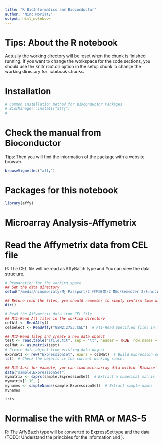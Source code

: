 ```yaml
---
title: "R BioInformatics and Bioconductor"
author: "Nino Moriaty"
output: html_notebook
---
```



# Tips: About the R notebook
Actually the working directory will be reset when the chunk is finished running. If you want to change the workspace for the code sections, you should use the knitr root.dir option in the setup chunk to change the working directory for notebook chunks.


# Installation
```r
# Common installation method for Bioconductor Packages
# BiocManager::install("affy")
# 

```


# Check the manual from Bioconductor
Tips: Then you will find the information of the package with a website browser.
```r
browseVignettes("affy")

```


# Packages for this notebook
```r
library(affy)

```


# Microarray Analysis-Affymetrix
# Read the Affymetrix data from CEL file
R: The CEL file will be read as AffyBatch type and You can view the data structure.
```r
# Preparation for the working space
## Set the data directory
setwd("/media/ninomoriaty/My Passport/2 作死日常/2 MSc/Semester 2/Functional Genomic Technologies/FGT-Course/Week3")

## Before read the files, you should remember to simply confirm them with getwd/ls/dir
dir()

# Read the Affymetrix data from CEL file
## Mt1-Read All files in the working directory
celAll <- ReadAffy()
celSelect <- ReadAffy("GSM272753.CEL")  # Mt1-Read Specified files in the given directory

## Mt2-Read files and create a new data object
test <- read.table("afile.txt", sep = "\t", header = TRUE, row.names = 1, as.is = TRUE)
celMat <- as.matrix(test)
# Create data object from existing data object 
exprset1 <- new("ExpressionSet", exprs = celMat)  # Build expression set with numerical data
ls()  # Check the objects in the current working space.

## Mt3-Just for example, you can load microarray data within `Biobase` package
data("sample.ExpressionSet")
mymatrix <- exprs(sample.ExpressionSet)  # Extract a numerical matrix
mymatrix[1:10, ]
mynames <- sampleNames(sample.ExpressionSet)  # Extract sample names
mynames

```


```r

iris
```


# Normalise the with RMA or MAS-5
R: The AffyBatch type will be converted to ExpressSet type and the data (TODO: Understand the principles for the information and ).
```r

```





